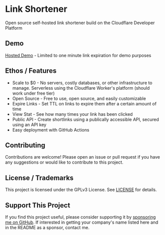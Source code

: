 # Link Shortener
Open source self-hosted link shortener build on the Cloudflare Developer Platform

## Demo
[Hosted Demo](https://link-shortener-demo.mackenly.workers.dev/dashboard) - Limited to one minute link expiration for demo purposes

## Ethos / Features
- Scale to $0 - No servers, costly databases, or other infrastructure to manage. Serverless using the Cloudflare Worker's platform (should work under free tier)
- Open Source - Free to use, open source, and easily customizable
- Expire Links - Set TTL on links to expire them after a certain amount of time
- View Stat - See how many times your link has been clicked
- Public API - Create shortlinks using a publically accessible API, secured using an API key
- Easy deployment with GitHub Actions

## Contributing
Contributions are welcome! Please open an issue or pull request if you have any suggestions or would like to contribute to this project.

## License / Trademarks
This project is licensed under the GPLv3 License. See [LICENSE](https://github.com/mackenly/link-shortener/blob/main/LICENSE) for details.

## Support This Project
If you find this project useful, please consider supporting it by [sponsoring me on GitHub](https://github.com/sponsors/mackenly). If interested in getting your company's name listed here and in the README as a sponsor, contact me.